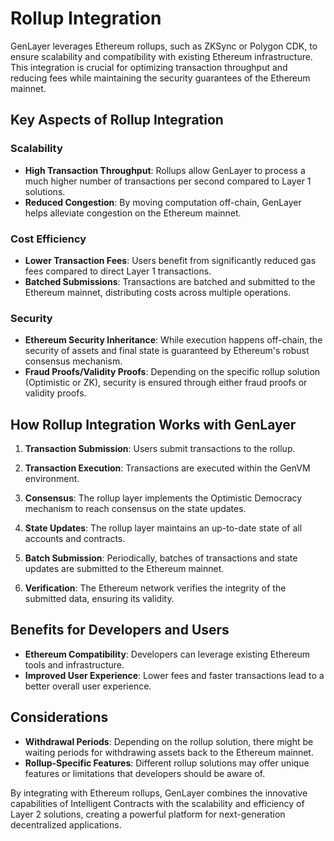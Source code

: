 # Rollup Integration

GenLayer leverages Ethereum rollups, such as ZKSync or Polygon CDK, to ensure scalability and compatibility with existing Ethereum infrastructure. This integration is crucial for optimizing transaction throughput and reducing fees while maintaining the security guarantees of the Ethereum mainnet.

## Key Aspects of Rollup Integration

### Scalability
- **High Transaction Throughput**: Rollups allow GenLayer to process a much higher number of transactions per second compared to Layer 1 solutions.
- **Reduced Congestion**: By moving computation off-chain, GenLayer helps alleviate congestion on the Ethereum mainnet.

### Cost Efficiency
- **Lower Transaction Fees**: Users benefit from significantly reduced gas fees compared to direct Layer 1 transactions.
- **Batched Submissions**: Transactions are batched and submitted to the Ethereum mainnet, distributing costs across multiple operations.

### Security
- **Ethereum Security Inheritance**: While execution happens off-chain, the security of assets and final state is guaranteed by Ethereum's robust consensus mechanism.
- **Fraud Proofs/Validity Proofs**: Depending on the specific rollup solution (Optimistic or ZK), security is ensured through either fraud proofs or validity proofs.

## How Rollup Integration Works with GenLayer

1. **Transaction Submission**: Users submit transactions to the rollup.

2. **Transaction Execution**: Transactions are executed within the GenVM environment.

3. **Consensus**: The rollup layer implements the Optimistic Democracy mechanism to reach consensus on the state updates.

4. **State Updates**: The rollup layer maintains an up-to-date state of all accounts and contracts.

5. **Batch Submission**: Periodically, batches of transactions and state updates are submitted to the Ethereum mainnet.

6. **Verification**: The Ethereum network verifies the integrity of the submitted data, ensuring its validity.

## Benefits for Developers and Users

- **Ethereum Compatibility**: Developers can leverage existing Ethereum tools and infrastructure.
- **Improved User Experience**: Lower fees and faster transactions lead to a better overall user experience.

## Considerations

- **Withdrawal Periods**: Depending on the rollup solution, there might be waiting periods for withdrawing assets back to the Ethereum mainnet.
- **Rollup-Specific Features**: Different rollup solutions may offer unique features or limitations that developers should be aware of.

By integrating with Ethereum rollups, GenLayer combines the innovative capabilities of Intelligent Contracts with the scalability and efficiency of Layer 2 solutions, creating a powerful platform for next-generation decentralized applications.
